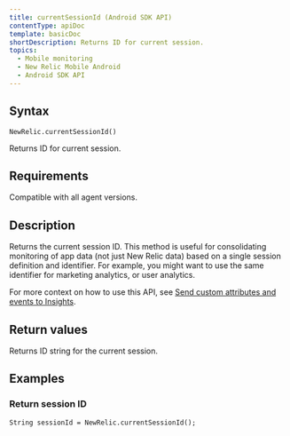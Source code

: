 ```yaml
---
title: currentSessionId (Android SDK API)
contentType: apiDoc
template: basicDoc
shortDescription: Returns ID for current session.
topics:
  - Mobile monitoring
  - New Relic Mobile Android
  - Android SDK API
---
```


## Syntax

```
NewRelic.currentSessionId()
```

Returns ID for current session.

## Requirements

Compatible with all agent versions.

## Description

Returns the current session ID. This method is useful for consolidating monitoring of app data (not just New Relic data) based on a single session definition and identifier. For example, you might want to use the same identifier for marketing analytics, or user analytics.

For more context on how to use this API, see [Send custom attributes and events to Insights](/docs/mobile-monitoring/new-relic-mobile-android/install-configure/work-android-sdk-api#attributes-events-insights).

## Return values

Returns ID string for the current session.

## Examples

### Return session ID

```
String sessionId = NewRelic.currentSessionId();
```
